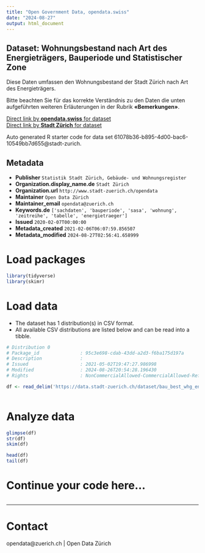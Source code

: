 ```yaml
---
title: "Open Government Data, opendata.swiss"
date: "2024-08-27"
output: html_document
---
```


## Dataset: Wohnungsbestand nach Art des Energieträgers, Bauperiode und Statistischer Zone


Diese Daten umfassen den Wohnungsbestand der Stadt Zürich nach Art des Energieträgers. 

Bitte beachten Sie für das korrekte Verständnis zu den Daten die unten aufgeführten weiteren Erläuterungen in der Rubrik **«Bemerkungen»**.




[Direct link by **opendata.swiss** for dataset](https://opendata.swiss/de/dataset/wohnungsbestand-nach-art-des-energietragers-statistischer-zone-und-bauperiode-seit-20172-1)<br>
[Direct link by **Stadt Zürich** for dataset](https://data.stadt-zuerich.ch/dataset/bau_best_whg_energietraegerart_statzone_seit2017_od5331)

Auto generated R starter code for data set 61078b36-b895-4d00-bac6-10549bb7d655@stadt-zurich.

## Metadata

- **Publisher** `Statistik Stadt Zürich, Gebäude- und Wohnungsregister`
- **Organization.display_name.de** `Stadt Zürich`
- **Organization.url** `http://www.stadt-zuerich.ch/opendata`
- **Maintainer** `Open Data Zürich`
- **Maintainer_email** `opendata@zuerich.ch`
- **Keywords.de** `['sachdaten', 'bauperiode', 'sasa', 'wohnung', 'zeitreihe', 'tabelle', 'energietraeger']`
- **Issued** `2020-02-07T00:00:00`
- **Metadata_created** `2021-02-06T06:07:59.856507`
- **Metadata_modified** `2024-08-27T02:56:41.658999`


# Load packages

```r

library(tidyverse)
library(skimr)

```

# Load data

-   The dataset has 1 distribution(s) in CSV format.
-   All available CSV distributions are listed below and can be read into a tibble.

```r

# Distribution 0
# Package_id               : 95c3e698-cdab-43dd-a2d3-f6ba175d197a
# Description              : 
# Issued                   : 2021-05-02T19:47:27.986998
# Modified                 : 2024-08-26T20:54:28.196430
# Rights                   : NonCommercialAllowed-CommercialAllowed-ReferenceNotRequired

df <- read_delim('https://data.stadt-zuerich.ch/dataset/bau_best_whg_energietraegerart_statzone_seit2017_od5331/download/BAU533OD5331.csv')



```

# Analyze data

```r

glimpse(df)
str(df)
skim(df)

head(df)
tail(df)

```

# Continue your code here...

```r

```

------------------------------------------------------------------------

# Contact

opendata@zuerich.ch | Open Data Zürich
